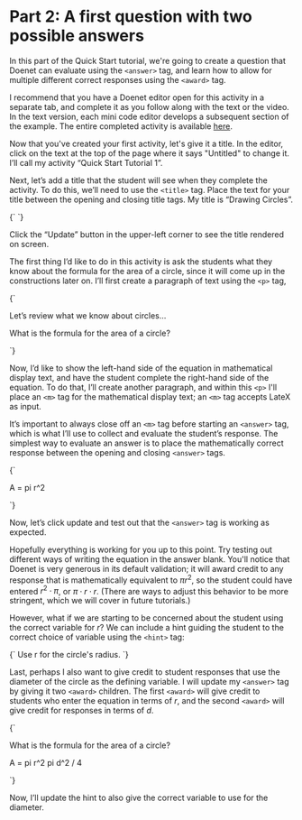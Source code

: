 
# Part 2: A first question with two possible answers

In this part of the Quick Start tutorial, we're going to create a question that Doenet can evaluate using the `<answer>` tag, and learn how to allow for multiple different correct responses using the `<award>` tag.

I recommend that you have a Doenet editor open for this activity in a separate tab, and complete it as you follow along with the text or the video. In the text version, each mini code editor develops a subsequent section of the example. The entire completed activity is available [here](https://www.doenet.org/portfolioviewer/_3SFLgVmUkc5TsAszm2OIP).

Now that you've created your first activity, let's give it a title. 
In the editor, click on the text at the top of the page where it says "Untitled" to change it. I’ll call my activity “Quick Start Tutorial 1”.

Next, let’s add a title that the student will see when they complete the activity. To do this, we’ll need to use the `<title>` tag. Place the text for your title between the opening and closing title tags. My title is “Drawing Circles”.

<DoenetML>
{`
<codeEditor showResults resultsLocation="left">
<title>Drawing Circles</title>
</codeEditor>
`}
</DoenetML>

Click the “Update” button in the upper-left corner to see the title rendered on screen.

The first thing I’d like to do in this activity is ask the students what they know about the formula for the area of a circle, since it will come up in the constructions later on. I’ll first create a paragraph of text using the `<p>` tag,

<DoenetML>
{`
<codeEditor showResults resultsLocation="left">
<p>Let’s review what we know about circles…</p>

<p>What is the formula for the area of a circle?</p>
</codeEditor>
`}
</DoenetML>

Now, I’d like to show the left-hand side of the equation in mathematical display text, and have the student complete the right-hand side of the equation. To do that, I’ll create another paragraph, and within this `<p>` I'll place an `<m>` tag for the mathematical display text; an `<m>` tag accepts LateX as input.



It’s important to always close off an `<m>` tag before starting an `<answer>` tag, which is what I’ll use to collect and evaluate the student’s response. The simplest way to evaluate an answer is to place the mathematically correct response between the opening and closing `<answer>` tags. 

<DoenetML>
{`
<codeEditor showResults resultsLocation="left">
<p><m>A = </m> 
    <answer>pi r^2</answer>
</p>
</codeEditor>
`}
</DoenetML>

Now, let’s click update and test out that  the `<answer>` tag is working as expected.

Hopefully everything is working for you up to this point. Try testing out different ways of writing the equation in the answer blank. You'll notice that Doenet is very generous in its default validation; it will award credit to any response that is mathematically equivalent to $\pi r^2$, so the student could have entered $r^2 \cdot \pi$, or $\pi \cdot r \cdot r$. (There are ways to adjust this behavior to be more stringent, which we will cover in future tutorials.) 

However, what if we are starting to be concerned about the student using the correct variable for $r$? We can include a hint guiding the student to the correct choice of variable using the `<hint>` tag:

<DoenetML>
{`
<codeEditor showResults resultsLocation="left">
<hint>Use <m>r</m> for the circle's radius.</hint>
</codeEditor>
`}
</DoenetML>

Last, perhaps I also want to give credit to student responses that use the diameter of the circle as the defining variable. I will update my `<answer>` tag by giving it two `<award>` children. The first `<award>` will give credit to students who enter the equation in terms of $r$, and the second `<award>` will give credit for responses in terms of $d$.

<DoenetML>
{`
<codeEditor showResults resultsLocation="left">
<p>What is the formula for the area of a circle?</p>
<p><m>A = </m>
  <answer>
    <award>pi r^2</award>
    <award>pi d^2 / 4</award>
  </answer></p>
</codeEditor>
`}
</DoenetML>


Now, I’ll update the hint to also give the correct variable to use for the diameter.



